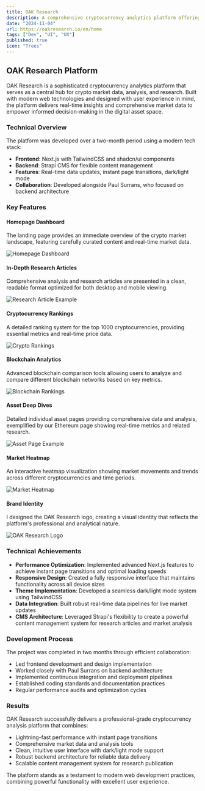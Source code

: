 ```yaml
---
title: OAK Research
description: A comprehensive cryptocurrency analytics platform offering real-time data, market insights, and in-depth research. Features include live tracking of top cryptocurrencies, blockchain rankings, heatmaps, and DAO governance proposals, built with Next.js, TailwindCSS, and Strapi CMS.
date: "2024-11-04"
url: https://oakresearch.io/en/home
tags: ["Dev", "UI", "UX"]
published: true
icon: "Trees"
---
```


## OAK Research Platform

OAK Research is a sophisticated cryptocurrency analytics platform that serves as a central hub for crypto market data, analysis, and research. Built with modern web technologies and designed with user experience in mind, the platform delivers real-time insights and comprehensive market data to empower informed decision-making in the digital asset space.

### Technical Overview

The platform was developed over a two-month period using a modern tech stack:

- **Frontend**: Next.js with TailwindCSS and shadcn/ui components
- **Backend**: Strapi CMS for flexible content management
- **Features**: Real-time data updates, instant page transitions, dark/light mode
- **Collaboration**: Developed alongside Paul Surrans, who focused on backend architecture

### Key Features

#### Homepage Dashboard
The landing page provides an immediate overview of the crypto market landscape, featuring carefully curated content and real-time market data.

![Homepage Dashboard](/images/oak-1.webp)

#### In-Depth Research Articles
Comprehensive analysis and research articles are presented in a clean, readable format optimized for both desktop and mobile viewing.

![Research Article Example](/images/oak-2.webp)

#### Cryptocurrency Rankings
A detailed ranking system for the top 1000 cryptocurrencies, providing essential metrics and real-time price data.

![Crypto Rankings](/images/oak-3.webp)

#### Blockchain Analytics
Advanced blockchain comparison tools allowing users to analyze and compare different blockchain networks based on key metrics.

![Blockchain Rankings](/images/oak-4.webp)

#### Asset Deep Dives
Detailed individual asset pages providing comprehensive data and analysis, exemplified by our Ethereum page showing real-time metrics and related research.

![Asset Page Example](/images/oak-5.webp)

#### Market Heatmap
An interactive heatmap visualization showing market movements and trends across different cryptocurrencies and time periods.

![Market Heatmap](/images/oak-6.webp)

#### Brand Identity
I designed the OAK Research logo, creating a visual identity that reflects the platform's professional and analytical nature.

![OAK Research Logo](/images/oak-7.webp)

### Technical Achievements

- **Performance Optimization**: Implemented advanced Next.js features to achieve instant page transitions and optimal loading speeds
- **Responsive Design**: Created a fully responsive interface that maintains functionality across all device sizes
- **Theme Implementation**: Developed a seamless dark/light mode system using TailwindCSS
- **Data Integration**: Built robust real-time data pipelines for live market updates
- **CMS Architecture**: Leveraged Strapi's flexibility to create a powerful content management system for research articles and market analysis

### Development Process

The project was completed in two months through efficient collaboration:

- Led frontend development and design implementation
- Worked closely with Paul Surrans on backend architecture
- Implemented continuous integration and deployment pipelines
- Established coding standards and documentation practices
- Regular performance audits and optimization cycles

### Results

OAK Research successfully delivers a professional-grade cryptocurrency analysis platform that combines:

- Lightning-fast performance with instant page transitions
- Comprehensive market data and analysis tools
- Clean, intuitive user interface with dark/light mode support
- Robust backend architecture for reliable data delivery
- Scalable content management system for research publication

The platform stands as a testament to modern web development practices, combining powerful functionality with excellent user experience.